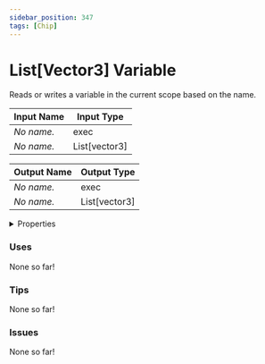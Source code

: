```yaml
---
sidebar_position: 347
tags: [Chip]
---
```


# List[Vector3] Variable

Reads or writes a variable in the current scope based on the name.




<EsbSvg />

| Input Name | Input Type |
|-----------|-----------|
| *No name.* | exec |
| *No name.* | List[vector3] |

| Output Name | Output Type |
|-----------|-----------|
| *No name.* | exec |
| *No name.* | List[vector3] |


<details>
  <summary>Properties</summary>
  <div>
    <div>
    <table>
      <thead>
        <tr>
          <th>Is beta required?</th>
          <th>❌</th>
        </tr>
        <tr>
          <th>Is this chip a trolling risk?</th>
          <th>❌</th>
        </tr>
        <tr>
          <th>Chip UUID</th>
          <th>35f84cfc-b10e-451e-832e-c6ad8d99685d</th>
        </tr>
      </thead>
    </table>
    </div>
  </div>
</details>

### Uses

None so far!

### Tips

None so far!

### Issues

None so far!